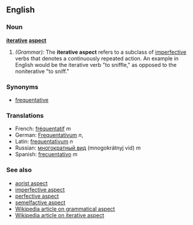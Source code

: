 ==English==
===Noun===
'''[[iterative]] [[aspect]]'''

#''(Grammar):'' The '''iterative aspect''' refers to a subclass of [[imperfective aspect|imperfective]] verbs that denotes a continuously repeated action. An example in English would be the iterative verb "to sniffle," as opposed to the noniterative "to sniff."

===Synonyms===
*[[frequentative]]

===Translations===
*French: [[fréquentatif]] ''m''
*German: [[Frequentativum]] ''n'', 
*Latin: [[frequentativum]] ''n''
*Russian: [[многократный вид]] (mnogokrátnyj vid) ''m''
*Spanish: [[frecuentativo]] ''m''

===See also===
*[[aorist aspect]]
*[[imperfective aspect]]
*[[perfective aspect]]
*[[semelfactive aspect]]
*[[w:Grammatical aspect|Wikipedia article on grammatical aspect]]
*[[w:Frequentative|Wikipedia article on iterative aspect]]